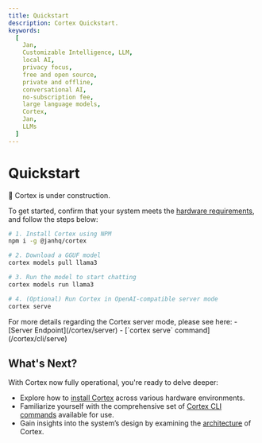 ```yaml
---
title: Quickstart
description: Cortex Quickstart.
keywords:
  [
    Jan,
    Customizable Intelligence, LLM,
    local AI,
    privacy focus,
    free and open source,
    private and offline,
    conversational AI,
    no-subscription fee,
    large language models,
    Cortex,
    Jan,
    LLMs
  ]
---
```



# Quickstart

<Callout type="warning">
🚧 Cortex is under construction.
</Callout>

To get started,  confirm that your system meets the [hardware requirements](/cortex/hardware), and follow the steps below:

```bash
# 1. Install Cortex using NPM
npm i -g @janhq/cortex

# 2. Download a GGUF model
cortex models pull llama3

# 3. Run the model to start chatting
cortex models run llama3

# 4. (Optional) Run Cortex in OpenAI-compatible server mode
cortex serve
```
<Callout type="info">
For more details regarding the Cortex server mode, please see here:
- [Server Endpoint](/cortex/server)
- [`cortex serve` command](/cortex/cli/serve)
</Callout>

## What's Next?
With Cortex now fully operational, you're ready to delve deeper:
- Explore how to [install Cortex](/cortex/installation) across various hardware environments.
- Familiarize yourself with the comprehensive set of [Cortex CLI commands](/cortex/cli) available for use.
- Gain insights into the system’s design by examining the [architecture](/cortex/architecture) of Cortex.